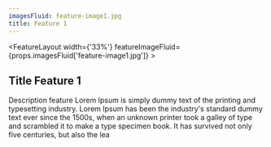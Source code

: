 ```yaml
---
imagesFluid: feature-image1.jpg
title: Feature 1
---
```


<FeatureLayout width={'33%'} featureImageFluid={props.imagesFluid['feature-image1.jpg']} >
 <h2>Title Feature 1</h2>

Description feature Lorem Ipsum is simply dummy text of the printing and typesetting industry. Lorem Ipsum has been the industry's standard dummy text ever since the 1500s, when an unknown printer took a galley of type and scrambled it to make a type specimen book. It has survived not only five centuries, but also the lea

</FeatureLayout>
